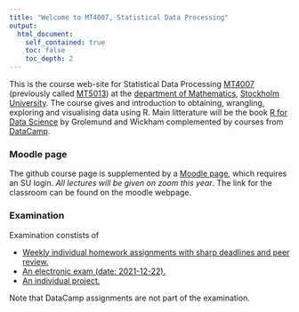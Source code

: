 ---
title: "Welcome to MT4007, Statistical Data Processing"
output:
  html_document:
    self_contained: true
    toc: false
    toc_depth: 2
---

This is the course web-site for Statistical Data Processing [MT4007](https://sisu.it.su.se/search/archive_info/MT4007) (previously called [MT5013](https://sisu.it.su.se/search/archive_info/MT5013)) at the [department of Mathematics](http://www.math.su.se/), [Stockholm University](http://www.su.se/). The course gives and introduction to obtaining, wrangling, exploring and visualising data using R. Main litterature will be the book [R for Data Science](http://r4ds.had.co.nz/index.html) by Grolemund and Wickham complemented by courses from [DataCamp](https://www.datacamp.com/home).

### Moodle page

The github course page is supplemented by a [Moodle page](https://kurser.math.su.se/course/view.php?id=1086), which requires an SU login. _All lectures will be given on zoom this year_. The link for the classroom can be found on the moodle webpage. 

### Examination
Examination constists of

 * [Weekly individual homework assignments with sharp deadlines and peer review.](HW.html)
 * [An electronic exam (date: 2021-12-22).](exam.html)
 * [An individual project.](project.html)
 
Note that DataCamp assignments are not part of the examination.
